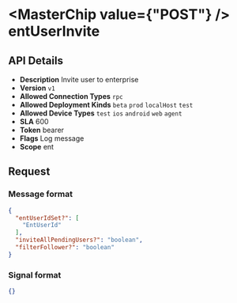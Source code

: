 
# <MasterChip value={"POST"} /> entUserInvite

## API Details

- **Description** Invite user to enterprise
- **Version** `v1`
- **Allowed Connection Types** `rpc` 
- **Allowed Deployment Kinds** `beta` `prod` `localHost` `test` 
- **Allowed Device Types** `test` `ios` `android` `web` `agent` 
- **SLA** 600
- **Token** bearer
- **Flags** Log message
- **Scope** ent


## Request

### Message format

```json
{
  "entUserIdSet?": [
    "EntUserId"
  ],
  "inviteAllPendingUsers?": "boolean",
  "filterFollower?": "boolean"
}
```

### Signal format

```json
{}
```

